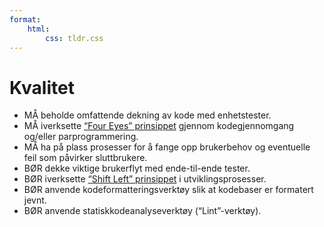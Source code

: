 ```yaml
---
format:
    html:
        css: tldr.css
---
```


# Kvalitet

- [MÅ]{.must} beholde omfattende dekning av kode med enhetstester.
- [MÅ]{.must} iverksette ["Four Eyes" prinsippet](https://www.openriskmanual.org/wiki/Four_Eyes_Principle) gjennom kodegjennomgang og/eller parprogrammering.
- [MÅ]{.must} ha på plass prosesser for å fange opp brukerbehov og eventuelle feil som påvirker sluttbrukere.
- [BØR]{.should} dekke viktige brukerflyt med ende-til-ende tester.
- [BØR]{.should} iverksette ["Shift Left" prinsippet](https://www.ibm.com/topics/shift-left-testing) i utviklingsprosesser.
- [BØR]{.should} anvende kodeformatteringsverktøy slik at kodebaser er formatert jevnt.
- [BØR]{.should} anvende statiskkodeanalyseverktøy ("Lint"-verktøy).
